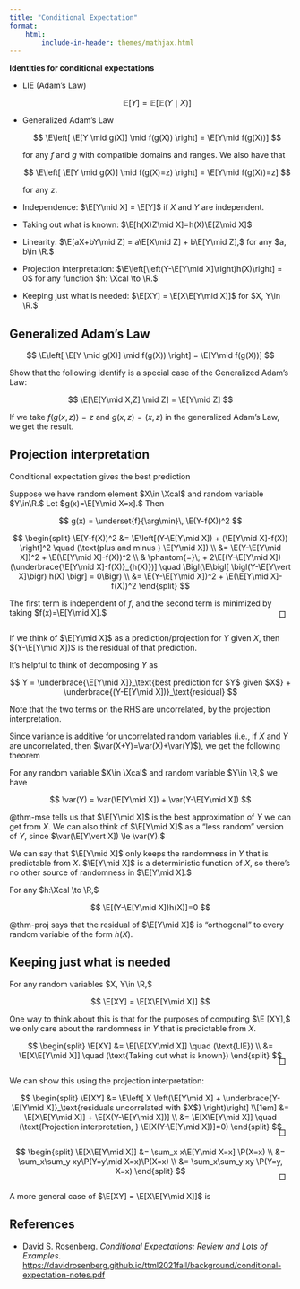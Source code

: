 ```yaml
---
title: "Conditional Expectation"
format: 
    html:
        include-in-header: themes/mathjax.html
---
```


**Identities for conditional expectations**

-   LIE (Adam's Law) 
    
    $$
    \mathbb{E}[Y] = \mathbb{E}\left[\mathbb{E}\right(Y\mid X\left)\right]
    $$

-   Generalized Adam’s Law

    $$
      \E\left[ \E[Y \mid g(X)] \mid f(g(X)) \right] = \E[Y\mid f(g(X))]
    $$

    for any $f$ and $g$ with compatible domains and ranges. We also have that

    $$
      \E\left[ \E[Y \mid g(X)] \mid f(g(X)=z) \right] = \E[Y\mid f(g(X))=z]
    $$

    for any $z.$

-   Independence: $\E[Y\mid X] = \E[Y]$ if $X$ and $Y$ are independent.

-   Taking out what is known: $\E[h(X)Z\mid X]=h(X)\E[Z\mid X]$

-   Linearity: $\E[aX+bY\mid Z] = a\E[X\mid Z] + b\E[Y\mid Z],$ for any $a, b\in \R.$

-   Projection interpretation: $\E\left[\left(Y-\E[Y\mid X]\right)h(X)\right] = 0$ for any function $h: \Xcal \to \R.$

-   Keeping just what is needed: $\E[XY] = \E[X\E[Y\mid X]]$ for $X, Y\in \R.$


## Generalized Adam’s Law

$$
  \E\left[ \E[Y \mid g(X)] \mid f(g(X)) \right] = \E[Y\mid f(g(X))]
$$

Show that the following identify is a special case of the Generalized Adam's Law:

$$
\E[\E[Y\mid X,Z] \mid Z] = \E[Y\mid Z]
$$

:::{.proof }
If we take $f(g(x, z)) = z$ and $g(x, z) = (x, z)$ in the generalized Adam's Law, we get the result.
:::


## Projection interpretation

Conditional expectation gives the best prediction

:::{#thm-mse name="Conditional expectation minimizes MSE"} 
Suppose we have random element $X\in \Xcal$ and random variable $Y\in\R.$ Let $g(x)=\E[Y\mid X=x].$ Then

$$
g(x) = \underset{f}{\arg\min}\, \E(Y-f(X))^2
$$
:::

:::{.proof}
$$
\begin{split}
\E(Y-f(X))^2 &= \E\left[(Y-\E[Y\mid X]) + (\E[Y\mid X]-f(X)) \right]^2 \quad (\text{plus and minus } \E[Y\mid X]) \\
&= \E(Y-\E[Y\mid X])^2 + \E(\E[Y\mid X]-f(X))^2 \\
& \phantom{=}\; + 2\E[(Y-\E[Y\mid X])(\underbrace{\E[Y\mid X]-f(X)}_{h(X)})] \quad \Bigl(\E\bigl[ \bigl(Y-\E[Y\vert X]\bigr) h(X) \bigr] = 0\Bigr) \\
&= \E(Y-\E[Y\mid X])^2 + \E(\E[Y\mid X]-f(X))^2
\end{split}
$$

The first term is independent of $f$, and the second term is minimized by taking $f(x)=\E[Y\mid X].$
<div style='margin-top:-1em; margin-bottom:3em'><span style='float:right; margin-right:10px; '>&#9633;</span></div>
:::


If we think of $\E[Y\mid X]$ as a prediction/projection for $Y$ given $X$, then $(Y-\E[Y\mid X])$ is the residual of that prediction.

It's helpful to think of decomposing $Y$ as 

$$
Y = \underbrace{\E[Y\mid X]}_\text{best prediction for $Y$ given $X$} + \underbrace{(Y-E[Y\mid X])}_\text{residual}
$$

Note that the two terms on the RHS are uncorrelated, by the projection interpretation.

Since variance is additive for uncorrelated random variables (i.e., if $X$ and $Y$ are uncorrelated, then $\var(X+Y)=\var(X)+\var(Y)$), we get the following theorem

:::{#thm-var_decomp name="Variance decomposition with projection"}
For any random variable $X\in \Xcal$ and random variable $Y\in \R,$ we have

$$
\var(Y) = \var(\E[Y\mid X]) + \var(Y-\E[Y\mid X])
$$
:::

@thm-mse tells us that $\E[Y\mid X]$ is the best approximation of $Y$ we can get from $X.$ We can also think of $\E[Y\mid X]$ as a "less random" version of $Y,$ since $\var(\E[Y\vert X]) \le \var(Y).$

We can say that $\E[Y\mid X]$ only keeps the randomness in $Y$ that is predictable from $X.$ $\E[Y\mid X]$ is a deterministic function of $X,$ so there's no other source of randomness in $\E[Y\mid X].$ 


:::{#thm-proj name="Projection interpretation"}
For any $h:\Xcal \to \R,$

$$
\E[(Y-\E[Y\mid X])h(X)]=0
$$
:::

@thm-proj says that the residual of $\E[Y\mid X]$ is "orthogonal" to every random variable of the form $h(X).$

## Keeping just what is needed

:::{#thm-keeping_needed}
For any random variables $X, Y\in \R,$

$$
\E[XY] = \E[X\E[Y\mid X]]
$$
:::

One way to think about this is that for the purposes of computing $\E [XY],$ we only care about the randomness in $Y$ that is predictable from $X$.

:::{.proof }
$$
\begin{split}
\E[XY] &= \E[\E[XY\mid X]] \quad (\text{LIE}) \\
&= \E[X\E[Y\mid X]] \quad (\text{Taking out what is known})
\end{split}
$$
<div style='margin-top:-1em; margin-bottom:3em'><span style='float:right; margin-right:10px; '>&#9633;</span></div>
:::


:::{.proof name="Alternative proof1"}
We can show this using the projection interpretation:

$$
\begin{split}
\E[XY] &= \E\left[ X \left(\E[Y\mid X] + \underbrace{Y-\E[Y\mid X]}_\text{residuals uncorrelated with $X$} \right)\right] \\[1em]
&= \E[X\E[Y\mid X]] + \E[X(Y-\E[Y\mid X])] \\
&= \E[X\E[Y\mid X]] \quad (\text{Projection interpretation, } \E[X(Y-\E[Y\mid X])]=0)
\end{split}
$$
<div style='margin-top:-1em; margin-bottom:3em'><span style='float:right; margin-right:10px; '>&#9633;</span></div>
:::

:::{.proof name="Alternative proof2"}
$$
\begin{split}
\E[X\E[Y\mid X]] &= \sum_x x\E[Y\mid X=x] \P(X=x) \\
&= \sum_x\sum_y xy\P(Y=y\mid X=x)\P(X=x) \\
&= \sum_x\sum_y xy \P(Y=y, X=x)
\end{split}
$$
<div style='margin-top:-1em; margin-bottom:3em'><span style='float:right; margin-right:10px; '>&#9633;</span></div>
:::


A more general case of $\E[XY] = \E[X\E[Y\mid X]]$ is 


## References {.unlisted .unnumbered}

- David S. Rosenberg. *Conditional Expectations: Review and
Lots of Examples*. <https://davidrosenberg.github.io/ttml2021fall/background/conditional-expectation-notes.pdf>



